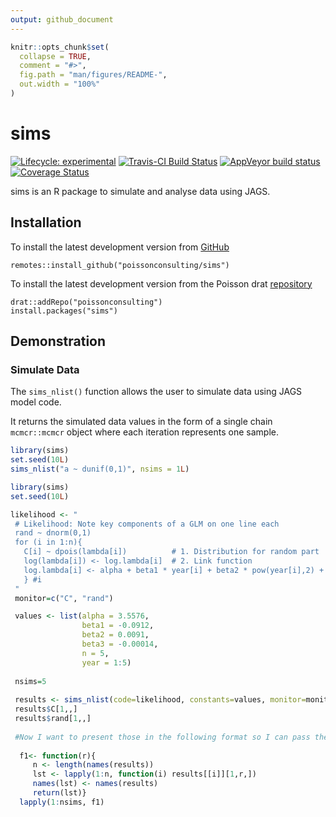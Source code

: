 ```yaml
---
output: github_document
---
```


<!-- README.md is generated from README.Rmd. Please edit that file -->

```r
knitr::opts_chunk$set(
  collapse = TRUE,
  comment = "#>",
  fig.path = "man/figures/README-",
  out.width = "100%"
)
```
# sims

<!-- badges: start -->
[![Lifecycle: experimental](https://img.shields.io/badge/lifecycle-experimental-orange.svg)](https://www.tidyverse.com/lifecycle/#experimental)
[![Travis-CI Build Status](https://travis-ci.com/poissonconsulting/sims.svg?branch=master)](https://travis-ci.com/poissonconsulting/sims)
[![AppVeyor build status](https://ci.appveyor.com/api/projects/status/github/poissonconsulting/sims?branch=master&svg=true)](https://ci.appveyor.com/project/poissonconsulting/sims)
[![Coverage Status](https://img.shields.io/codecov/c/github/poissonconsulting/sims/master.svg)](https://codecov.io/github/poissonconsulting/sims?branch=master)
<!-- badges: end -->

sims is an R package to simulate and analyse data using JAGS.

## Installation

To install the latest development version from [GitHub](https://github.com/poissonconsulting/sims)
```
remotes::install_github("poissonconsulting/sims")
```

To install the latest development version from the Poisson drat [repository](https://github.com/poissonconsulting/drat)
```
drat::addRepo("poissonconsulting")
install.packages("sims")
```


## Demonstration

### Simulate Data

The `sims_nlist()` function allows the user to simulate data 
using JAGS model code.

It returns the simulated data values in the form of a single chain `mcmcr::mcmcr` 
object where each iteration represents one sample.

```r
library(sims)
set.seed(10L)
sims_nlist("a ~ dunif(0,1)", nsims = 1L)
```


```r
library(sims)
set.seed(10L)

likelihood <- "
 # Likelihood: Note key components of a GLM on one line each
 rand ~ dnorm(0,1)
 for (i in 1:n){
   C[i] ~ dpois(lambda[i])          # 1. Distribution for random part
   log(lambda[i]) <- log.lambda[i]  # 2. Link function
   log.lambda[i] <- alpha + beta1 * year[i] + beta2 * pow(year[i],2) + beta3 * pow(year[i],3)                      # 3. Linear predictor
   } #i
 "
 monitor=c("C", "rand")

 values <- list(alpha = 3.5576,
                beta1 = -0.0912,
                beta2 = 0.0091,
                beta3 = -0.00014,
                n = 5,
                year = 1:5)
 
 nsims=5
 
 results <- sims_nlist(code=likelihood, constants=values, monitor=monitor, nsims=nsims)
 results$C[1,,]
 results$rand[1,,]
 
 #Now I want to present those in the following format so I can pass them as data to JAGS for the analysis
 
  f1<- function(r){
     n <- length(names(results))
     lst <- lapply(1:n, function(i) results[[i]][1,r,])
     names(lst) <- names(results)
     return(lst)}
  lapply(1:nsims, f1)

 
```

